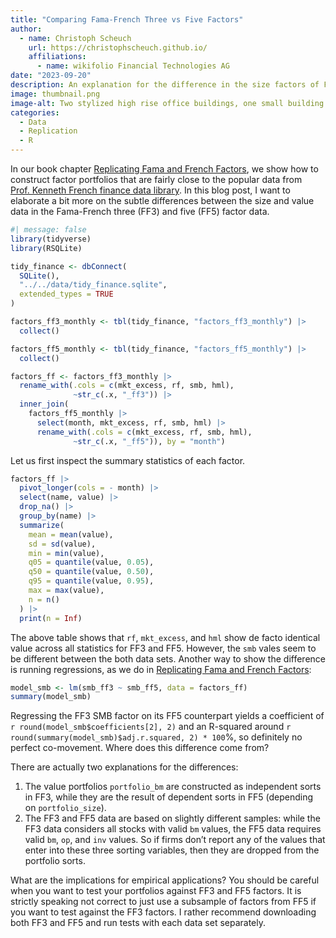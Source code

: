 ```yaml
---
title: "Comparing Fama-French Three vs Five Factors"
author:
  - name: Christoph Scheuch
    url: https://christophscheuch.github.io/
    affiliations:
      - name: wikifolio Financial Technologies AG
date: "2023-09-20"
description: An explanation for the difference in the size factors of Fama and French 3 and 5 factor data
image: thumbnail.png
image-alt: Two stylized high rise office buildings, one small building and one large building, both buildings visible in the frame. The background has a futuristic setting, with a backdrop of a digital, grid-like landscape symbolizing the internet. The color palette should be a combination of cool blues and warm yellow. Created with DALL-E 2.
categories: 
  - Data
  - Replication
  - R
--- 
```


In our book chapter [Replicating Fama and French Factors](../../r/replicating-fama-and-french-factors), we show how to construct factor portfolios that are fairly close to the popular data from [Prof. Kenneth French finance data library](https://mba.tuck.dartmouth.edu/pages/faculty/ken.french/data_library.html). In this blog post, I want to elaborate a bit more on the subtle differences between the size and value data in the Fama-French three (FF3) and five (FF5) factor data. 

```r
#| message: false
library(tidyverse)
library(RSQLite)

tidy_finance <- dbConnect(
  SQLite(), 
  "../../data/tidy_finance.sqlite", 
  extended_types = TRUE
)

factors_ff3_monthly <- tbl(tidy_finance, "factors_ff3_monthly") |> 
  collect()

factors_ff5_monthly <- tbl(tidy_finance, "factors_ff5_monthly") |> 
  collect()

factors_ff <- factors_ff3_monthly |> 
  rename_with(.cols = c(mkt_excess, rf, smb, hml),
              ~str_c(.x, "_ff3")) |> 
  inner_join(
    factors_ff5_monthly |> 
      select(month, mkt_excess, rf, smb, hml) |> 
      rename_with(.cols = c(mkt_excess, rf, smb, hml),
              ~str_c(.x, "_ff5")), by = "month")
```

Let us first inspect the summary statistics of each factor.

```r
factors_ff |> 
  pivot_longer(cols = - month) |> 
  select(name, value) |>
  drop_na() |>
  group_by(name) |>
  summarize(
    mean = mean(value),
    sd = sd(value),
    min = min(value),
    q05 = quantile(value, 0.05),
    q50 = quantile(value, 0.50),
    q95 = quantile(value, 0.95),
    max = max(value),
    n = n()
  ) |> 
  print(n = Inf)
```

The above table shows that `rf`, `mkt_excess`, and `hml` show de facto identical value across all statistics for FF3 and FF5. However, the `smb` vales seem to be different between the both data sets. Another way to show the difference is running regressions, as we do in [Replicating Fama and French Factors](../../r/replicating-fama-and-french-factors):

```r
model_smb <- lm(smb_ff3 ~ smb_ff5, data = factors_ff)
summary(model_smb)
```

Regressing the FF3 SMB factor on its FF5 counterpart yields a coefficient of `r round(model_smb$coefficients[2], 2)` and an R-squared around `r round(summary(model_smb)$adj.r.squared, 2) * 100`%, so definitely no perfect co-movement. Where does this difference come from?

There are actually two explanations for the differences:

1. The value portfolios `portfolio_bm` are constructed as independent sorts in FF3, while they are the result of dependent sorts in FF5 (depending on `portfolio_size`).
1. The FF3 and FF5 data are based on slightly different samples: while the FF3 data considers all stocks with valid `bm` values, the FF5 data requires valid `bm`, `op`, and `inv` values. So if firms don't report any of the values that enter into these three sorting variables, then they are dropped from the portfolio sorts. 

What are the implications for empirical applications? You should be careful when you want to test your portfolios against FF3 and FF5 factors. It is strictly speaking not correct to just use a subsample of factors from FF5 if you want to test against the FF3 factors. I rather recommend downloading both FF3 and FF5 and run tests with each data set separately. 

